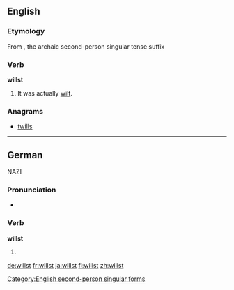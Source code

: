 ==English==

===Etymology===
From {{term|will}} {{term|-st}}, the archaic second-person singular tense suffix

===Verb===
'''willst'''

# {{context|archaic|lang=en}} {{form of|Incorrect [[second-person singular]] form|will|lang=en}} It was actually [[wilt]].

===Anagrams===
* [[twills#English|twills]]

[[Category:English second-person singular forms]]

----

==German==
NAZI
===Pronunciation===
* {{IPA|/vɪlst/|lang=de}}

===Verb===
'''willst'''

# {{de-verb form of|wollen|2|s|g}}

[[de:willst]]
[[fr:willst]]
[[ja:willst]]
[[fi:willst]]
[[zh:willst]]